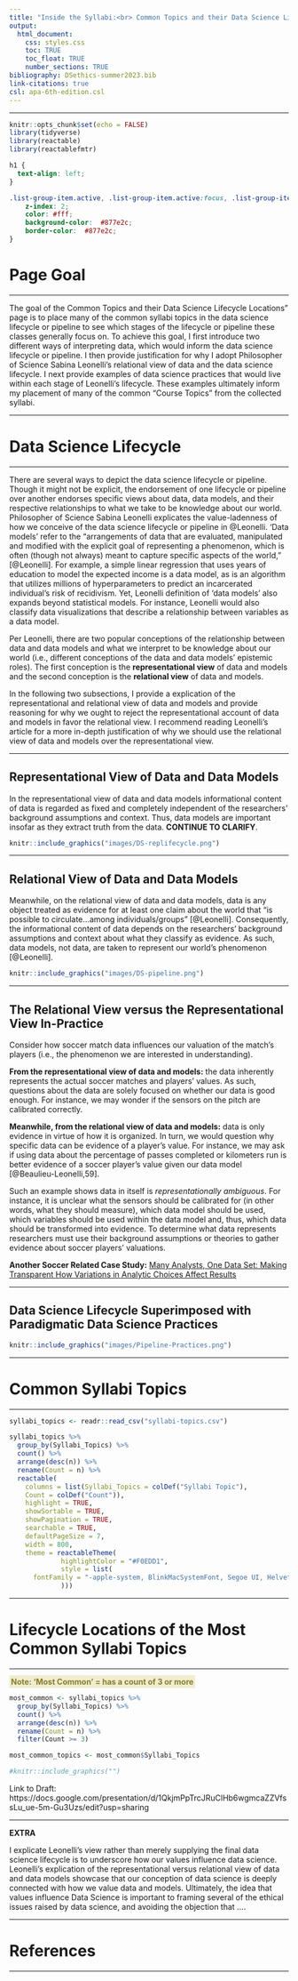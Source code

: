 ```yaml
---
title: "Inside the Syllabi:<br> Common Topics and their Data Science Lifecycle Locations"
output: 
  html_document:
    css: styles.css
    toc: TRUE
    toc_float: TRUE
    number_sections: TRUE
bibliography: DSethics-summer2023.bib
link-citations: true
csl: apa-6th-edition.csl
---
```


----

```r
knitr::opts_chunk$set(echo = FALSE)
library(tidyverse)
library(reactable)
library(reactablefmtr)
```


```css
h1 {
  text-align: left;
}

.list-group-item.active, .list-group-item.active:focus, .list-group-item.active:hover {
    z-index: 2;
    color: #fff;
    background-color:  #877e2c;
    border-color:  #877e2c;
}
```

# Page Goal

----

The goal of the Common Topics and their Data Science Lifecycle Locations" page is to place many of the common syllabi topics in the data science lifecycle or pipeline to see which stages of the lifecycle or pipeline these classes generally focus on. To achieve this goal, I first introduce two different ways of interpreting data, which would inform the data science lifecycle or pipeline. I then provide justification for why I adopt Philosopher of Science Sabina Leonelli's relational view of data and the data science lifecycle. I next provide examples of data science practices that would live within each stage of Leonelli's lifecycle. These examples ultimately inform my placement of many of the common "Course Topics" from the collected syllabi.

----

# Data Science Lifecycle

----

There are several ways to depict the data science lifecycle or pipeline. Though it might not be explicit, the endorsement of one lifecycle or pipeline over another endorses specific views about data, data models, and their respective relationships to what we take to be knowledge about our world. Philosopher of Science Sabina Leonelli explicates the value-ladenness of how we conceive of the data science lifecycle or pipeline in @Leonelli. 'Data models' refer to the "arrangements of data that are evaluated, manipulated and modified with the explicit goal of representing a phenomenon, which is often (though not always) meant to capture specific aspects of the world," [@Leonelli]. For example, a simple linear regression that uses years of education to model the expected income is a data model, as is an algorithm that utilizes millions of hyperparameters to predict an incarcerated individual's risk of recidivism. Yet, Leonelli definition of 'data models' also expands beyond statistical models. For instance, Leonelli would also classify data visualizations that describe a relationship between variables as a data model.

Per Leonelli, there are two popular conceptions of the relationship between data and data models and what we interpret to be knowledge about our world (i.e., different conceptions of the data and data models' epistemic roles). The first conception is the **representational view** of data and models and the second conception is the **relational view** of data and models. 

In the following two subsections, I provide a explication of the representational and relational view of data and models and provide reasoning for why we ought to reject the representational account of data and models in favor the relational view. I recommend reading Leonelli's article for a more in-depth justification of why we should use the relational view of data and models over the representational view.  

----

## Representational View of Data and Data Models

In the representational view of data and data models informational content of data is regarded as fixed and completely independent of the researchers' background assumptions and context. Thus, data models are important insofar as they extract truth from the data. **CONTINUE TO CLARIFY**. 

```r
knitr::include_graphics("images/DS-replifecycle.png")
```

----

## Relational View of Data and Data Models

Meanwhile, on the relational view of data and data models, data is any object treated as evidence for at least one claim about the world that "is possible to circulate...among individuals/groups" [@Leonelli]. Consequently, the informational content of data depends on the researchers' background assumptions and context about what they classify as evidence. As such, data models, not data, are taken to represent our world's phenomenon [@Leonelli].


```r
knitr::include_graphics("images/DS-pipeline.png")
```

----

## The Relational View versus the Representational View In-Practice

Consider how soccer match data influences our valuation of the match’s players (i.e., the phenomenon we are interested in understanding). 

**From the representational view of data and models:** the data inherently represents the actual soccer matches and players’ values. As such, questions about the data are solely focused on whether our data is good enough. For instance, we may wonder if the sensors on the pitch are calibrated correctly.

**Meanwhile, from the relational view of data and models:** data is only evidence in virtue of how it is organized. In turn, we would question why specific data can be evidence of a player’s value. For instance, we may ask if using data about the percentage of passes completed or kilometers run is better evidence of a soccer player’s value given our data model [@Beaulieu-Leonelli,59]. 

Such an example shows data in itself is *representationally ambiguous*. For instance, it is unclear what the sensors should be calibrated for (in other words, what they should measure), which data model should be used, which variables should be used within the data model and, thus, which data should be transformed into evidence. To determine what data represents researchers must use their background assumptions or theories to gather evidence about soccer players' valuations. 

**Another Soccer Related Case Study:** [Many Analysts, One Data Set: Making Transparent How Variations in Analytic Choices Affect Results](https://journals.sagepub.com/doi/full/10.1177/2515245917747646)

----

## Data Science Lifecycle Superimposed with Paradigmatic Data Science Practices

```r
knitr::include_graphics("images/Pipeline-Practices.png")
```

----

# Common Syllabi Topics

----

```r
syllabi_topics <- readr::read_csv("syllabi-topics.csv")

syllabi_topics %>%
  group_by(Syllabi_Topics) %>%
  count() %>%
  arrange(desc(n)) %>%
  rename(Count = n) %>%
  reactable(
    columns = list(Syllabi_Topics = colDef("Syllabi Topic"),
    Count = colDef("Count")),
    highlight = TRUE,
    showSortable = TRUE,
    showPagination = TRUE,
    searchable = TRUE,
    defaultPageSize = 7,
    width = 800,
    theme = reactableTheme(
             highlightColor = "#F0EDD1",
             style = list(
      fontFamily = "-apple-system, BlinkMacSystemFont, Segoe UI, Helvetica, Arial, sans-serif"
             )))
```

----

# Lifecycle Locations of the Most Common Syllabi Topics 

----

<span style="color:#877e2c; border-width:3px; border-style:solid; border-color:#F0EDD1; background-color: #F0EDD1"> **Note: 'Most Common' = has a count of 3 or more** </span>


```r
most_common <- syllabi_topics %>%
  group_by(Syllabi_Topics) %>%
  count() %>%
  arrange(desc(n)) %>%
  rename(Count = n) %>%
  filter(Count >= 3)

most_common_topics <- most_common$Syllabi_Topics
```

```r
#knitr::include_graphics("")
```
Link to Draft: https://docs.google.com/presentation/d/1QkjmPpTrcJRuClHb6wgmcaZZVfssLu_ue-5m-Gu3Uzs/edit?usp=sharing


----

**EXTRA**

I explicate Leonelli's view rather than merely supplying the final data science lifecycle is to underscore how our values influence data science. Leonelli's explication of the representational versus relational view of data and data models showcase that our conception of data science is deeply connected with how we value data and models. Ultimately, the idea that values influence Data Science is important to framing several of the ethical issues raised by data science, and avoiding the objection that .... 

----

# References

----


